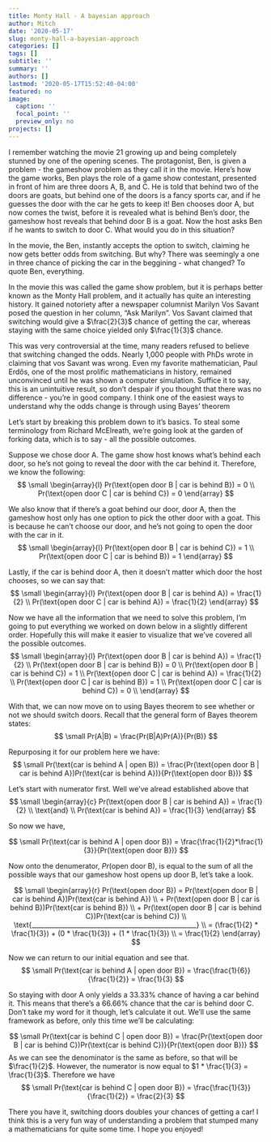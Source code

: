 ```yaml
---
title: Monty Hall - A bayesian approach
author: Mitch
date: '2020-05-17'
slug: monty-hall-a-bayesian-approach
categories: []
tags: []
subtitle: ''
summary: ''
authors: []
lastmod: '2020-05-17T15:52:40-04:00'
featured: no
image:
  caption: ''
  focal_point: ''
  preview_only: no
projects: []
---
```


I remember watching the movie 21 growing up and being completely stunned by one of the opening scenes. The protagonist, Ben, is given a problem - the gameshow problem as they call it in the movie. Here's how the game works, Ben plays the role of a game show contestant, presented in front of him are three doors A, B, and C. He is told that behind two of the doors are goats, but behind one of the doors is a fancy sports car, and if he guesses the door with the car he gets to keep it! Ben chooses door A, but now comes the twist, before it is revealed what is behind Ben's door, the gameshow host reveals that behind door B is a goat. Now the host asks Ben if he wants to switch to door C. What would you do in this situation? 

In the movie, the Ben, instantly accepts the option to switch, claiming he now gets better odds from switching. But why? There was seemingly a one in three chance of picking the car in the beggining - what changed? To quote Ben, everything.

In the movie this was called the game show problem, but it is perhaps better known as the Monty Hall problem, and it actually has quite an interesting history. It gained notoriety after a newspaper columnist Marilyn Vos Savant posed the question in her column, "Ask Marilyn". Vos Savant claimed that switching would give a $\frac{2}{3}$ chance of getting the car, whereas staying with the same choice yielded only $\frac{1}{3}$ chance.

This was very controversial at the time, many readers refused to believe that switching changed the odds. Nearly 1,000 people with PhDs wrote in claiming that vos Savant was wrong. Even my favorite mathematician, Paul Erdős, one of the most prolific mathematicians in history, remained unconvinced until he was shown a computer simulation. Suffice it to say, this is an unintuitive result, so don't despair if you thought that there was no difference - you're in good company. I think one of the easiest ways to understand why the odds change is through using Bayes' theorem

Let's start by breaking this problem down to it's basics. To steal some terminology from Richard McElreath, we're going look at the garden of forking data, which is to say - all the possible outcomes.

Suppose we chose door A. The game show host knows what's behind each door, so he's not going to reveal the door with the car behind it. Therefore, we know the following:
$$
\small
\begin{array}{l}
Pr(\text{open door B | car is behind B}) = 0 \\
Pr(\text{open door C | car is behind C}) = 0
\end{array}
$$

We also know that if there's a goat behind our door, door A, then the gameshow host only has one option to pick the other door with a goat. This is because he can't choose our door, and he's not going to open the door with the car in it.
$$
\small
\begin{array}{l}
Pr(\text{open door B | car is behind C}) = 1 \\
Pr(\text{open door C | car is behind B}) = 1
\end{array}
$$

Lastly, if the car is behind door A, then it doesn't matter which door the host chooses, so we can say that:
$$
\small
\begin{array}{l}
Pr(\text{open door B | car is behind A}) = \frac{1}{2} \\
Pr(\text{open door C | car is behind A}) = \frac{1}{2}
\end{array}
$$


Now we have all the information that we need to solve this problem, I'm going to put everything we worked on down below in a slightly different order. Hopefully this will make it easier to visualize that we've covered all the possible outcomes.
$$
\small
\begin{array}{l}
Pr(\text{open door B | car is behind A}) = \frac{1}{2} \\
Pr(\text{open door B | car is behind B}) = 0 \\
Pr(\text{open door B | car is behind C}) = 1 \\
Pr(\text{open door C | car is behind A}) = \frac{1}{2} \\
Pr(\text{open door C | car is behind B}) = 1 \\
Pr(\text{open door C | car is behind C}) = 0 \\
\end{array}
$$

With that, we can now move on to using Bayes theorem to see whether or not we should switch doors. Recall that the general form of Bayes theorem states:
$$
\small
Pr(A|B) = \frac{Pr(B|A)Pr(A)}{Pr(B)}
$$

Repurposing it for our problem here we have:
$$
\small
Pr(\text{car is behind A | open B}) = \frac{Pr(\text{open door B | car is behind A})Pr(\text{car is behind A})}{Pr(\text{open door B})}
$$

Let's start with numerator first. Well we've alread established above that 
$$
\small
\begin{array}{c}
Pr(\text{open door B | car is behind A}) = \frac{1}{2} \\
\text{and} \\
Pr(\text{car is behind A}) = \frac{1}{3}
\end{array}
$$

So now we have,

$$
\small
Pr(\text{car is behind A | open door B}) = \frac{\frac{1}{2}*\frac{1}{3}}{Pr(\text{open door B})}
$$

Now onto the denumerator, $Pr(\text{open door B})$, is equal to the sum of all the possible ways that our gameshow host opens up door B, let's take a look.

$$
\small
\begin{array}{r}
Pr(\text{open door B}) = Pr(\text{open door B | car is behind A})Pr(\text{car is behind A}) \\ 
+ Pr(\text{open door B | car is behind B})Pr(\text{car is behind B}) \\
+ Pr(\text{open door B | car is behind C})Pr(\text{car is behind C}) \\
\text{___________________________________________________} \\
= (\frac{1}{2} * \frac{1}{3}) + (0 * \frac{1}{3}) + (1 * \frac{1}{3}) \\
= \frac{1}{2}
\end{array}
$$

Now we can return to our initial equation and see that.
$$
\small
Pr(\text{car is behind A | open door B}) = \frac{\frac{1}{6}}{\frac{1}{2}} = \frac{1}{3}
$$

So staying with door A only yields a 33.33% chance of having a car behind it. This means that there's a 66.66% chance that the car is behind door C. Don't take my word for it though, let's calculate it out. We'll use the same framework as before, only this time we'll be calculating: 

$$
\small
Pr(\text{car is behind C | open door B}) = \frac{Pr(\text{open door B | car is behind C})Pr(\text{car is behind C})}{Pr(\text{open door B})}
$$
As we can see the denominator is the same as before, so that will be $\frac{1}{2}$. However, the numerator is now equal to $1 * \frac{1}{3} = \frac{1}{3}$. Therefore we have 
$$
\small
Pr(\text{car is behind C | open door B}) = \frac{\frac{1}{3}}{\frac{1}{2}} = \frac{2}{3}
$$

There you have it, switching doors doubles your chances of getting a car! I think this is a very fun way of understanding a problem that stumped many a mathematicians for quite some time. I hope you enjoyed!